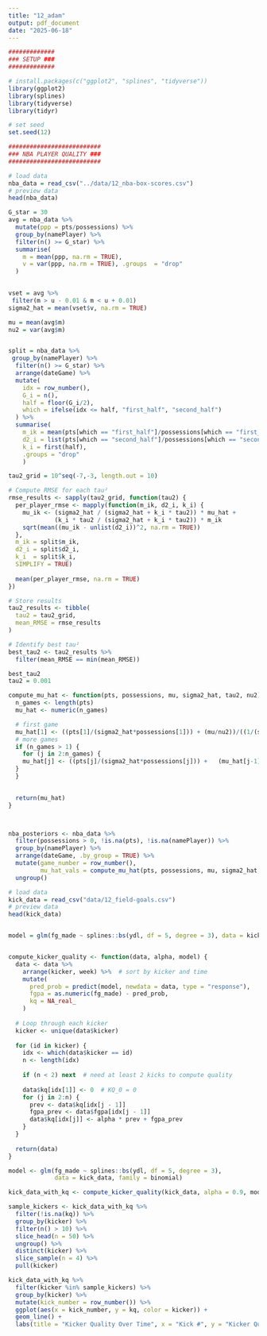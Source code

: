 ```yaml
---
title: "12_adam"
output: pdf_document
date: "2025-06-18"
---
```


```r
#############
### SETUP ###
#############

# install.packages(c("ggplot2", "splines", "tidyverse"))
library(ggplot2)
library(splines)
library(tidyverse)
library(tidyr)

# set seed
set.seed(12)

##########################
### NBA PLAYER QUALITY ###
##########################

# load data
nba_data = read_csv("../data/12_nba-box-scores.csv")
# preview data
head(nba_data)

G_star = 30
avg = nba_data %>%
  mutate(ppp = pts/possessions) %>% 
  group_by(namePlayer) %>%
  filter(n() >= G_star) %>% 
  summarise(
    m = mean(ppp, na.rm = TRUE),
    v = var(ppp, na.rm = TRUE), .groups  = "drop"
  ) 
  

vset = avg %>% 
 filter(m > u - 0.01 & m < u + 0.01)
sigma2_hat = mean(vset$v, na.rm = TRUE)

mu = mean(avg$m)
nu2 = var(avg$m)


split = nba_data %>%
 group_by(namePlayer) %>%
  filter(n() >= G_star) %>%
  arrange(dateGame) %>%
  mutate(
    idx = row_number(),
    G_i = n(),
    half = floor(G_i/2),
    which = ifelse(idx <= half, "first_half", "second_half")
  ) %>% 
  summarise(
    m_ik = mean(pts[which == "first_half"]/possessions[which == "first_half"], na.rm = TRUE),
    d2_i = list(pts[which == "second_half"]/possessions[which == "second_half"]),
    k_i = first(half),
    .groups = "drop"
    )

tau2_grid = 10^seq(-7,-3, length.out = 10)

# Compute RMSE for each tau²
rmse_results <- sapply(tau2_grid, function(tau2) {
  per_player_rmse <- mapply(function(m_ik, d2_i, k_i) {
    mu_ik <- (sigma2_hat / (sigma2_hat + k_i * tau2)) * mu_hat +
             (k_i * tau2 / (sigma2_hat + k_i * tau2)) * m_ik
    sqrt(mean((mu_ik - unlist(d2_i))^2, na.rm = TRUE))
  },
  m_ik = split$m_ik,
  d2_i = split$d2_i,
  k_i  = split$k_i,
  SIMPLIFY = TRUE)
  
  mean(per_player_rmse, na.rm = TRUE)
})

# Store results
tau2_results <- tibble(
  tau2 = tau2_grid,
  mean_RMSE = rmse_results
)

# Identify best tau²
best_tau2 <- tau2_results %>%
  filter(mean_RMSE == min(mean_RMSE))

best_tau2
tau2 = 0.001

compute_mu_hat <- function(pts, possessions, mu, sigma2_hat, tau2, nu2) {
  n_games <- length(pts)
  mu_hat <- numeric(n_games)

  # first game
  mu_hat[1] <- ((pts[1]/(sigma2_hat*possessions[1])) + (mu/nu2))/((1/(sigma2_hat*possessions[1])) + (1/nu2))
  # more games
  if (n_games > 1) {
    for (j in 2:n_games) {
    mu_hat[j] <- ((pts[j]/(sigma2_hat*possessions[j])) +   (mu_hat[j-1]/tau2))/((1/(sigma2_hat*possessions[j])) + (1/tau2))
  }
  }
  

  return(mu_hat)
}



nba_posteriors <- nba_data %>%
  filter(possessions > 0, !is.na(pts), !is.na(namePlayer)) %>% 
  group_by(namePlayer) %>%
  arrange(dateGame, .by_group = TRUE) %>%
  mutate(game_number = row_number(),
         mu_hat_vals = compute_mu_hat(pts, possessions, mu, sigma2_hat, tau2, nu2)) %>% 
  ungroup()


```



```r
# load data
kick_data = read_csv("data/12_field-goals.csv")
# preview data
head(kick_data)


model = glm(fg_made ~ splines::bs(ydl, df = 5, degree = 3), data = kick_data, family = binomial(link = "logit"))


compute_kicker_quality <- function(data, alpha, model) {
  data <- data %>%
    arrange(kicker, week) %>%  # sort by kicker and time
    mutate(
      pred_prob = predict(model, newdata = data, type = "response"),
      fgpa = as.numeric(fg_made) - pred_prob,
      kq = NA_real_
    )
  
  # Loop through each kicker
  kicker <- unique(data$kicker)
  
  for (id in kicker) {
    idx <- which(data$kicker == id)
    n <- length(idx)
    
    if (n < 2) next  # need at least 2 kicks to compute quality
    
    data$kq[idx[1]] <- 0  # KQ_0 = 0
    for (j in 2:n) {
      prev <- data$kq[idx[j - 1]]
      fgpa_prev <- data$fgpa[idx[j - 1]]
      data$kq[idx[j]] <- alpha * prev + fgpa_prev
    }
  }
  
  return(data)
}

model <- glm(fg_made ~ splines::bs(ydl, df = 5, degree = 3), 
             data = kick_data, family = binomial)

kick_data_with_kq <- compute_kicker_quality(kick_data, alpha = 0.9, model)

sample_kickers <- kick_data_with_kq %>%
  filter(!is.na(kq)) %>%
  group_by(kicker) %>%
  filter(n() > 10) %>%
  slice_head(n = 50) %>%
  ungroup() %>%
  distinct(kicker) %>%
  slice_sample(n = 4) %>%
  pull(kicker)

kick_data_with_kq %>%
  filter(kicker %in% sample_kickers) %>%
  group_by(kicker) %>%
  mutate(kick_number = row_number()) %>%
  ggplot(aes(x = kick_number, y = kq, color = kicker)) +
  geom_line() +
  labs(title = "Kicker Quality Over Time", x = "Kick #", y = "Kicker Quality (KQ)")


```


